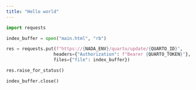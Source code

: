 ```yaml
---
title: "Hello world"
---
```


```python
import requests

index_buffer = open("main.html", "rb")

res = requests.put(f"https://{NADA_ENV}/quarto/update/{QUARTO_ID}",
                  headers={"Authorization": f"Bearer {QUARTO_TOKEN}"},
                  files={"file": index_buffer})

res.raise_for_status()

index_buffer.close()

```
